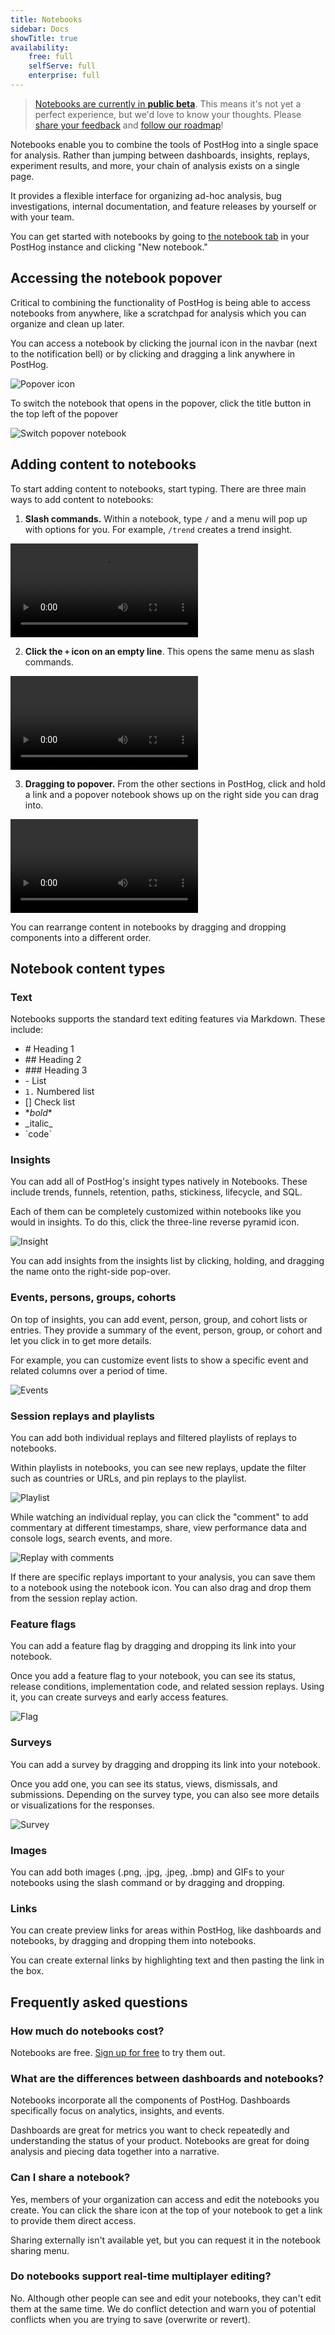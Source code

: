 ```yaml
---
title: Notebooks
sidebar: Docs
showTitle: true
availability:
    free: full
    selfServe: full
    enterprise: full
---
```


> [Notebooks are currently in **public beta**](/docs/getting-started/enable-betas). This means it's not yet a perfect experience, but we'd love to know your thoughts. Please [share your feedback](http://app.posthog.com/home#supportModal) and [follow our roadmap](https://github.com/PostHog/posthog/issues/15680)!

Notebooks enable you to combine the tools of PostHog into a single space for analysis. Rather than jumping between dashboards, insights, replays, experiment results, and more, your chain of analysis exists on a single page.

It provides a flexible interface for organizing ad-hoc analysis, bug investigations, internal documentation, and feature releases by yourself or with your team.

You can get started with notebooks by going to [the notebook tab](https://app.posthog.com/notebooks) in your PostHog instance and clicking "New notebook."

## Accessing the notebook popover

Critical to combining the functionality of PostHog is being able to access notebooks from anywhere, like a scratchpad for analysis which you can organize and clean up later.

You can access a notebook by clicking the journal icon in the navbar (next to the notification bell) or by clicking and dragging a link anywhere in PostHog.

![Popover icon](../../images/docs/notebooks/popover.png)

To switch the notebook that opens in the popover, click the title button in the top left of the popover 

![Switch popover notebook](../../images/docs/notebooks/switch.png)

## Adding content to notebooks

To start adding content to notebooks, start typing. There are three main ways to add content to notebooks:

1. **Slash commands.** Within a notebook, type `/` and a menu will pop up with options for you. For example, `/trend` creates a trend insight.

![Slash command](../../images/docs/notebooks/slash.mp4)

2. **Click the `+` icon on an empty line**. This opens the same menu as slash commands.

![Plus icon](../../images/docs/notebooks/plus.mp4)

3. **Dragging to popover.** From the other sections in PostHog, click and hold a link and a popover notebook shows up on the right side you can drag into. 

![Drag and drop](../../images/docs/notebooks/drag.mp4)

You can rearrange content in notebooks by dragging and dropping components into a different order.

## Notebook content types

### Text

Notebooks supports the standard text editing features via Markdown. These include:


- \# Heading 1
- \## Heading 2
- \### Heading 3
- \- List
- `1.` Numbered list
- [] Check list
- \**bold**
- \_italic\_
- \`code\`

### Insights

You can add all of PostHog's insight types natively in Notebooks. These include trends, funnels, retention, paths, stickiness, lifecycle, and SQL.

Each of them can be completely customized within notebooks like you would in insights. To do this, click the three-line reverse pyramid icon.

![Insight](../../images/docs/notebooks/insight.png)

You can add insights from the insights list by clicking, holding, and dragging the name onto the right-side pop-over.

### Events, persons, groups, cohorts

On top of insights, you can add event, person, group, and cohort lists or entries. They provide a summary of the event, person, group, or cohort and let you click in to get more details.

For example, you can customize event lists to show a specific event and related columns over a period of time. 

![Events](../../images/docs/notebooks/events.png)

### Session replays and playlists

You can add both individual replays and filtered playlists of replays to notebooks. 

Within playlists in notebooks, you can see new replays, update the filter such as countries or URLs, and pin replays to the playlist.

![Playlist](../../images/docs/notebooks/playlist.png)

While watching an individual replay, you can click the "comment" to add commentary at different timestamps, share, view performance data and console logs, search events, and more.

![Replay with comments](../../images/docs/notebooks/replay.png)

If there are specific replays important to your analysis, you can save them to a notebook using the notebook icon. You can also drag and drop them from the session replay action.

### Feature flags

You can add a feature flag by dragging and dropping its link into your notebook.

Once you add a feature flag to your notebook, you can see its status, release conditions, implementation code, and related session replays. Using it, you can create surveys and early access features. 

![Flag](../../images/docs/notebooks/flag.png)

### Surveys

You can add a survey by dragging and dropping its link into your notebook. 

Once you add one, you can see its status, views, dismissals, and submissions. Depending on the survey type, you can also see more details or visualizations for the responses. 

![Survey](../../images/docs/notebooks/survey.png)

### Images

You can add both images (.png, .jpg, .jpeg, .bmp) and GIFs to your notebooks using the slash command or by dragging and dropping. 

### Links

You can create preview links for areas within PostHog, like dashboards and notebooks, by dragging and dropping them into notebooks.

You can create external links by highlighting text and then pasting the link in the box.

## Frequently asked questions

### How much do notebooks cost?

Notebooks are free. [Sign up for free](https://app.posthog.com/signup) to try them out.

### What are the differences between dashboards and notebooks?

Notebooks incorporate all the components of PostHog. Dashboards specifically focus on analytics, insights, and events. 

Dashboards are great for metrics you want to check repeatedly and understanding the status of your product. Notebooks are great for doing analysis and piecing data together into a narrative.

### Can I share a notebook?

Yes, members of your organization can access and edit the notebooks you create. You can click the share icon at the top of your notebook to get a link to provide them direct access.

Sharing externally isn't available yet, but you can request it in the notebook sharing menu.

### Do notebooks support real-time multiplayer editing?

No. Although other people can see and edit your notebooks, they can't edit them at the same time. We do conflict detection and warn you of potential conflicts when you are trying to save (overwrite or revert).